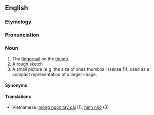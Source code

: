 ==English==
===Etymology===
===Pronunciation===
===Noun===
# The [[fingernail]] on the [[thumb]].
# A rough sketch
# A small picture (e.g. the size of ones thumbnail (sense 1)), used as a compact representation of a larger image.

====Synonyms====
====Translations====
*Vietnamese: [[móng ngón tay cái]] (1); [[hình nhỏ]] (3)